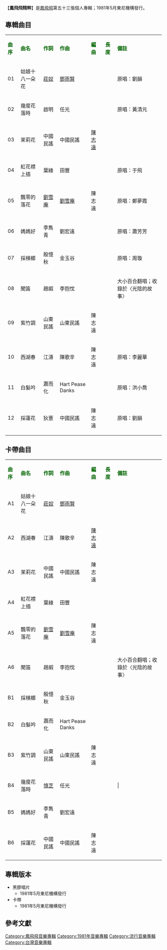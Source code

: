{{Infobox album <!-- See Wikipedia:WikiProject_Albums -->
| name       = 鳳飛飛精粹
| type       = 專輯
| artist     = [[鳳飛飛|鳳飛飛]]
| cover      = 
| released   = 1981年5月
| genre      = [[國語流行音樂|國語流行音樂]]
| length     = 
| label      = 東尼機構
<!-- 未知參數 | number     = LP-002 -->
| producer   = 何慶清
| prev_title = [[愛你在心口難開|愛你在心口難開]]
| prev_year  = 1981 <!-- 2月 -->
| next_title = [[鳳飛飛成名曲專輯_Vol.2|鳳飛飛成名曲專輯 Vol.2]]
| next_year  = 1981 <!-- 10月 -->
}}
【'''鳳飛飛精粹'''】是[[鳳飛飛|鳳飛飛]]第五十三張個人專輯；1981年5月東尼機構發行。

==專輯曲目==
{| class="wikitable"
|-
| <font color=darkgreen>'''曲序'''</font> || <font color=darkgreen>'''曲名'''</font> || <font color=darkgreen>'''作詞'''</font> || <font color=darkgreen>'''作曲'''</font> || <font color=darkgreen>'''編曲'''</font>|| <font color=darkgreen>'''長度'''</font>  || <font color=darkgreen>'''備註'''</font>
|-
| 01 || 姑娘十八一朵花 || [[莊奴|莊奴]] ||[[鄧雨賢|鄧雨賢]]||  || ||原唱：劉韻
|-
| 02 ||幾度花落時 ||啟明||任光||  || ||原唱：黃清元
|-
| 03 ||茉莉花||中國民謠||中國民謠|| [[陳志遠|陳志遠]] || || 
|-
| 04 || 紅花襟上插 || 葉綠  ||田豐||  || ||原唱：于飛
|-
| 05 ||飄零的落花|| [[劉雪庵|劉雪庵]] ||  [[劉雪庵|劉雪庵]] ||陳志遠 ||||原唱：鄭夢霞
|-
| 06 || 媽媽好 ||李雋青|| 劉宏遠 || || ||原唱：蕭芳芳
|-
| 07 || 採檳榔 ||殷憶秋 || 金玉谷 ||  |||| 原唱：周璇
|-
| 08 || 聞笛 ||趙嘏 || 李抱忱 || || ||大小百合翻唱；收錄於〈光陰的故事〉
|-
| 09 || 紫竹調 ||山東民謠 ||山東民謠 || 陳志遠 || ||
|-
| 10 || 西湖春 ||江濤|| 陳歌辛 || 陳志遠 || ||原唱：李麗華
|-
| 11 || 白髮吟 ||蕭而化|| Hart Pease Danks||  || ||原唱：洪小喬
|-
| 12 || 採蓮花||狄薏||中國民謠|| 陳志遠 || ||原唱：劉韻
|}

==卡帶曲目==
{| class="wikitable"
|-
| <font color=darkgreen>'''曲序'''</font> || <font color=darkgreen>'''曲名'''</font> || <font color=darkgreen>'''作詞'''</font> || <font color=darkgreen>'''作曲'''</font> || <font color=darkgreen>'''編曲'''</font>|| <font color=darkgreen>'''長度'''</font>  || <font color=darkgreen>'''備註'''</font>
|-
| A1 || 姑娘十八一朵花 || [[莊奴|莊奴]] ||[[鄧雨賢|鄧雨賢]]||  || ||  
|-
| A2 || 西湖春 ||江濤|| 陳歌辛 || [[陳志遠|陳志遠]] || || 
|-
| A3 ||茉莉花||中國民謠||中國民謠|| 陳志遠 || || 
|-
| A4 || 紅花襟上插 || 葉綠  ||田豐||  || ||
|-
| A5 ||飄零的落花|| [[劉雪庵|劉雪庵]] ||  [[劉雪庵|劉雪庵]] || 陳志遠 ||||
|-
| A6 || 聞笛 ||趙嘏 || 李抱忱 || || ||大小百合翻唱；收錄於〈光陰的故事〉
|-
| B1 || 採檳榔 ||殷憶秋 || 金玉谷 ||  |||| 
|-
| B2|| 白髮吟 ||蕭而化|| Hart Pease Danks||  || ||
|-
| B3 || 紫竹調 ||山東民謠 ||山東民謠 || 陳志遠 || ||
|-
| B4 ||幾度花落時 ||[[慎芝|慎芝]]||任光||  || |||
|-
| B5 || 媽媽好 ||李雋青|| 劉宏遠 || || ||
|-
| B6 || 採蓮花||中國民謠||中國民謠|| 陳志遠 || ||
|}

== 專輯版本 ==
*黑膠唱片
**1981年5月東尼機構發行
*卡帶
**1981年5月東尼機構發行

==參考文獻==
{{reflist}}
[[Category:鳳飛飛音樂專輯|Category:鳳飛飛音樂專輯]]
[[Category:1981年音樂專輯|Category:1981年音樂專輯]]
[[Category:流行音樂專輯|Category:流行音樂專輯]]
[[Category:台灣音樂專輯|Category:台灣音樂專輯]]